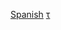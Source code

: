 {{Sidebar
|name = 西班牙語導覽框
|title = [[西班牙语]]
|titlestyle = background:#DDDDDD; border-bottom:1px solid #fefefe;
|headingstyle = background:#DDDDDD;
|bodyclass = hlist
|heading1 = 概述
|content1 =
* {{link-en|西班牙语音系|Spanish phonology|音系}}
* [[西班牙语正写法|正写法]]
**{{link-en|西班牙语盲文|Spanish Braille|盲文}}
* {{link-en|西班牙语和卡斯蒂利亚语名称争议|Names given to the Spanish language|名称争议}}
|heading2 = {{link-en|西班牙语历史|History of the Spanish language|历史}}
|content2 =
*[[中世紀西班牙語|古西班牙语]]
*[[早期現代西班牙語]]
*[[拉丁语西班牙语语音对比|从拉丁语分离]]
*历史音变
**[[西班牙語噝音變化|噝音變化]]
**[[西班牙语f–h语音变化|f → h]]
|heading3 = [[西班牙语语法|语法]]
|content3 =
* {{link-en|西班牙语限定词|Spanish determiners|限定词}}
* [[西班牙语名词|名词]]
* {{link-en|西班牙语代词|Spanish pronouns|代词}}
**<small>{{link-en|西班牙语人称代词|Spanish personal pronouns|人称代词}}</small>
**<small>{{link-en|西班牙语宾格代词|Spanish object pronouns|宾格代词}}</small>
* {{link-en|西班牙语形容词|Spanish adjectives|形容词}}
* {{link-en|西班牙语介词|Spanish prepositions|介词}}
* [[西班牙语动词|动词]]
** <small>[[西班牙语动词变位|动词变位]]</small>
** <small>{{link-en|西班牙语不规则动词|Spanish irregular verbs|不规则动词}}</small>
|heading4 =语法现象
|content4 =
* [[voseo]]/tuteo
* [[loísmo]]/laísmo/[[leísmo]]
* [[queísmo]]/[[dequeísmo]]
* [[quesuismo]]
|heading5 ={{link-en|西班牙语方言和变体|Spanish dialects and varieties|方言和变体}}
|content5 =
*[[西班牙语国家和地区列表|西班牙语国家]]
**[[歐陸西班牙語|西班牙]] 
**[[美洲西班牙语|美洲]]
**[[菲律宾西班牙语|亚洲]]
* [[標準西班牙語]]
|heading6 =语音现象
|content6 =
* [[seseo]]/ceceo
* [[yeísmo]]/lleísmo
* [[b-v语音变化|betacismo]]
|heading7= [[中介語]]
|content7 = 
* [[以西班牙语为基础的克里奥尔语|克里奥尔语]]
* {{tsl|en|Spanglish|西班牙式英语}}
* {{tsl|en|Portuñol|葡式西语}}
|heading8 =研究与教学
|content8 = 
* {{tsl|en|Hispanism|西班牙语言文化研究}}
* [[西班牙皇家语言学院|皇家语言学院]]（RAE）
* [[薛萬提斯學院|-{zh-hans:塞万提斯学院; zh-hk:薛萬提斯學院; zh-tw:塞萬提斯學院;}-]]
**[[北京西班牙文化中心-塞万提斯学院|北京]]
**[[米盖尔·德·塞万提斯图书馆|上海]]
*[[語言能力考試列表|语言能力证书]]
**[[对外西班牙语水平证书|DELE]]
**[[CELU]]
**[[西班牙语国际评估测试|SIELE]]
**[[欧洲语言认证考试|TELC]]
|navbarstyle = border-top:1px solid #aaa; padding-bottom:0.4em;
}}<noinclude>

[[Category:歐洲語言模板|Spanish]]
[[Category:西班牙语|τ]]

</noinclude>